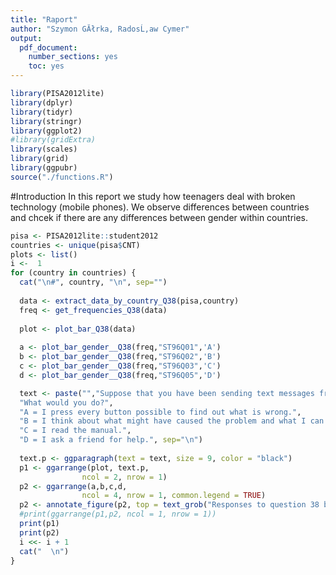 ```yaml
---
title: "Raport"
author: "Szymon GĂłrka, RadosĹ‚aw Cymer"
output:
  pdf_document:
    number_sections: yes
    toc: yes
---
```


```r

library(PISA2012lite)
library(dplyr)
library(tidyr)
library(stringr)
library(ggplot2)
#library(gridExtra)
library(scales)
library(grid)
library(ggpubr)
source("./functions.R")

```

#Introduction
In this report we study how teenagers deal with broken technology (mobile phones). We observe differences between countries and chcek if there are any differences between gender within countries.


```r

pisa <- PISA2012lite::student2012
countries <- unique(pisa$CNT)
plots <- list()
i <-  1
for (country in countries) {
  cat("\n#", country, "\n", sep="") 
  
  data <- extract_data_by_country_Q38(pisa,country) 
  freq <- get_frequencies_Q38(data)
 
  plot <- plot_bar_Q38(data)
  
  a <- plot_bar_gender__Q38(freq,"ST96Q01",'A')
  b <- plot_bar_gender__Q38(freq,"ST96Q02",'B')
  c <- plot_bar_gender__Q38(freq,"ST96Q03",'C')
  d <- plot_bar_gender__Q38(freq,"ST96Q05",'D')

  text <- paste("","Suppose that you have been sending text messages from your mobile phone for several weeks. Today, however, you can’t send text messages. You want to try to solve the problem.",
  "What would you do?",
  "A = I press every button possible to find out what is wrong.",
  "B = I think about what might have caused the problem and what I can do to solve it.",
  "C = I read the manual.",
  "D = I ask a friend for help.", sep="\n")
  
  text.p <- ggparagraph(text = text, size = 9, color = "black")
  p1 <- ggarrange(plot, text.p,
                ncol = 2, nrow = 1)
  p2 <- ggarrange(a,b,c,d,
                ncol = 4, nrow = 1, common.legend = TRUE) 
  p2 <- annotate_figure(p2, top = text_grob("Responses to question 38 by gender"))
  #print(ggarrange(p1,p2, ncol = 1, nrow = 1))
  print(p1)
  print(p2)
  i <<- i + 1
  cat("  \n")
}

```